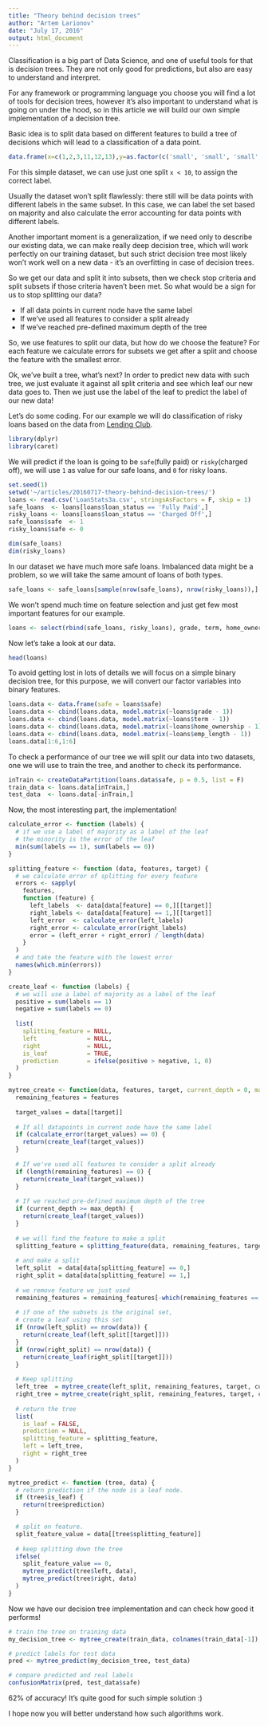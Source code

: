 ```yaml
---
title: "Theory behind decision trees"
author: "Artem Larionov"
date: "July 17, 2016"
output: html_document
---
```


Classification is a big part of Data Science, and one of useful tools for that is decision trees.
They are not only good for predictions, but also are easy to understand and interpret.

For any framework or programming language you choose you will find a lot of tools for decision trees, however it's also important to understand what is going on under the hood, so in this article we will build our own simple implementation of a decision tree.

Basic idea is to split data based on different features to build a tree of decisions which will lead to a classification of a data point.

```r
data.frame(x=c(1,2,3,11,12,13),y=as.factor(c('small', 'small', 'small', 'big', 'big','big')))
```

For this simple dataset, we can use just one split `x < 10`, to assign the correct label.

Usually the dataset won't split flawlessly: there still will be data points with different labels in the same subset. In this case, we can label the set based on majority and also calculate the error accounting for data points with different labels.

Another important moment is a generalization, if we need only to describe our existing data, we can make really deep decision tree, which will work perfectly on our training dataset, but such strict decision tree most likely won't work well on a new data - it's an overfitting in case of decision trees.

So we get our data and split it into subsets, then we check stop criteria and split subsets if those criteria haven't been met. So what would be a sign for us to stop splitting our data?

* If all data points in current node have the same label
* If we've used all features to consider a split already
* If we've reached pre-defined maximum depth of the tree

So, we use features to split our data, but how do we choose the feature? 
For each feature we calculate errors for subsets we get after a split and choose the feature with the smallest error.

Ok, we've built a tree, what's next?
In order to predict new data with such tree, we just evaluate it against all split criteria and see which leaf our new data goes to. 
Then we just use the label of the leaf to predict the label of our new data!

Let's do some coding. For our example we will do classification of risky loans based on the data from [Lending Club](https://www.lendingclub.com/info/download-data.action).
```r
library(dplyr)
library(caret)
```

We will predict if the loan is going to be `safe`(fully paid) or `risky`(charged off), we will use `1` as value for our safe loans, and `0` for risky loans.
```r
set.seed(1)
setwd('~/articles/20160717-theory-behind-decision-trees/')
loans <- read.csv('LoanStats3a.csv', stringsAsFactors = F, skip = 1)
safe_loans  <- loans[loans$loan_status == 'Fully Paid',]
risky_loans <- loans[loans$loan_status == 'Charged Off',]
safe_loans$safe  <- 1
risky_loans$safe <- 0
```

```r
dim(safe_loans)
dim(risky_loans)
```

In our dataset we have much more safe loans. Imbalanced data might be a problem, so we will take the same amount of loans of both types.
```r
safe_loans <- safe_loans[sample(nrow(safe_loans), nrow(risky_loans)),]
```

We won't spend much time on feature selection and just get few most important features for our example.
```r
loans <- select(rbind(safe_loans, risky_loans), grade, term, home_ownership, emp_length, safe)
```

Now let's take a look at our data.
```r
head(loans)
```

To avoid getting lost in lots of details we will focus on a simple binary decision tree, for this purpose, we will convert our factor variables into binary features. 
```r
loans.data <- data.frame(safe = loans$safe)
loans.data <- cbind(loans.data, model.matrix(~loans$grade - 1))
loans.data <- cbind(loans.data, model.matrix(~loans$term - 1))
loans.data <- cbind(loans.data, model.matrix(~loans$home_ownership - 1))
loans.data <- cbind(loans.data, model.matrix(~loans$emp_length - 1))
loans.data[1:6,1:6]
```

To check a performance of our tree we will split our data into two datasets, one we will use to train the tree, and another to check its performance.
```r
inTrain <- createDataPartition(loans.data$safe, p = 0.5, list = F)
train_data <- loans.data[inTrain,] 
test_data  <- loans.data[-inTrain,]
```

Now, the most interesting part, the implementation!
```r
calculate_error <- function (labels) {
  # if we use a label of majority as a label of the leaf
  # the minority is the error of the leaf
  min(sum(labels == 1), sum(labels == 0))
}  

splitting_feature <- function (data, features, target) {
  # we calculate error of splitting for every feature
  errors <- sapply(
    features, 
    function (feature) {
      left_labels  <- data[data[feature] == 0,][[target]]
      right_labels <- data[data[feature] == 1,][[target]]
      left_error  <- calculate_error(left_labels)            
      right_error <- calculate_error(right_labels)
      error = (left_error + right_error) / length(data)
    }
  )
  # and take the feature with the lowest error
  names(which.min(errors))
}

create_leaf <- function (labels) {
  # we will use a label of majority as a label of the leaf
  positive = sum(labels == 1)
  negative = sum(labels == 0)
  
  list(
    splitting_feature = NULL,
    left              = NULL,
    right             = NULL,
    is_leaf           = TRUE,
    prediction        = ifelse(positive > negative, 1, 0)
  )
}

mytree_create <- function(data, features, target, current_depth = 0, max_depth = 10){
  remaining_features = features
  
  target_values = data[[target]]
  
  # If all datapoints in current node have the same label
  if (calculate_error(target_values) == 0) {
    return(create_leaf(target_values))
  }
  
  # If we've used all features to consider a split already
  if (length(remaining_features) == 0) {
    return(create_leaf(target_values))    
  }
  
  # If we reached pre-defined maximum depth of the tree
  if (current_depth >= max_depth) {
    return(create_leaf(target_values))
  }
  
  # we will find the feature to make a split
  splitting_feature = splitting_feature(data, remaining_features, target)
  
  # and make a split 
  left_split  = data[data[splitting_feature] == 0,]
  right_split = data[data[splitting_feature] == 1,]
  
  # we remove feature we just used
  remaining_features = remaining_features[-which(remaining_features == splitting_feature)]
  
  # if one of the subsets is the original set, 
  # create a leaf using this set
  if (nrow(left_split) == nrow(data)) {
    return(create_leaf(left_split[[target]]))
  }
  if (nrow(right_split) == nrow(data)) {
    return(create_leaf(right_split[[target]]))
  }
  
  # Keep splitting
  left_tree  = mytree_create(left_split, remaining_features, target, current_depth + 1, max_depth) 
  right_tree = mytree_create(right_split, remaining_features, target, current_depth + 1, max_depth)        
  
  # return the tree 
  list(
    is_leaf = FALSE, 
    prediction = NULL,
    splitting_feature = splitting_feature,
    left = left_tree, 
    right = right_tree
  )
}

mytree_predict <- function (tree, data) {   
  # return prediction if the node is a leaf node.
  if (tree$is_leaf) {
    return(tree$prediction)
  }

  # split on feature.
  split_feature_value = data[[tree$splitting_feature]]
  
  # keep splitting down the tree
  ifelse(
    split_feature_value == 0,
    mytree_predict(tree$left, data),
    mytree_predict(tree$right, data)
  )
}
```

Now we have our decision tree implementation and can check how good it performs!

```r
# train the tree on training data
my_decision_tree <- mytree_create(train_data, colnames(train_data[-1]), 'safe', max_depth = 6)

# predict labels for test data
pred <- mytree_predict(my_decision_tree, test_data)

# compare predicted and real labels
confusionMatrix(pred, test_data$safe)
```

62% of accuracy! It's quite good for such simple solution :)

I hope now you will better understand how such algorithms work.